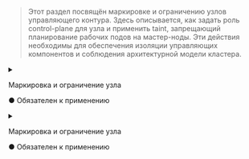 

> Этот раздел посвящён маркировке и ограничению узлов управляющего контура.
> Здесь описывается, как задать роль control-plane для узла и применить taint, запрещающий планирование рабочих подов на мастер-ноды.
> Эти действия необходимы для обеспечения изоляции управляющих компонентов и соблюдения архитектурной модели кластера.

<Tabs groupId="phase">
  <TabItem value="init">
    <details>
      <summary>
        <div style={{ display: 'flex', justifyContent: 'space-between', flexWrap: 'wrap' }}>
          <p style={{ marginBottom: 0 }}>Маркировка и ограничение узла</p>
          <p className="obligatory-note-orange">● Обязателен к применению</p>
        </div>
      </summary>
      <MarkingInitComponent />
    </details>
  </TabItem>
  <TabItem value="join">
    <details>
      <summary>
        <div style={{ display: 'flex', justifyContent: 'space-between', flexWrap: 'wrap' }}>
          <p style={{ marginBottom: 0 }}>Маркировка и ограничение узла</p>
          <p className="obligatory-note-orange">● Обязателен к применению</p>
        </div>
      </summary>
      <MarkingJoinComponent />
    </details>
  </TabItem>
</Tabs>
